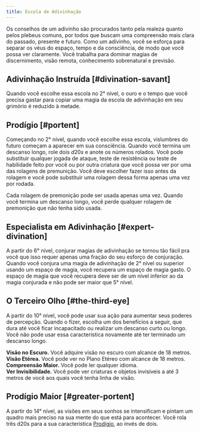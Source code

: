 ```yaml
---
title: Escola de Adivinhação
---
```


Os conselhos de um adivinho são procurados tanto pela realeza quanto pelos plebeus comuns, por todos que buscam uma compreensão mais clara do passado, presente e futuro. Como um adivinho, você se esforça para separar os véus do espaço, tempo e da consciência, de modo que você possa ver claramente. Você trabalha para dominar magias de discernimento, visão remota, conhecimento sobrenatural e previsão.

## Adivinhação Instruída [#divination-savant]

Quando você escolhe essa escola no 2° nível, o ouro e o tempo que você precisa gastar para copiar uma magia da escola de adivinhação em seu grimório é reduzido à metade.

## Prodígio [#portent]

Começando no 2° nível, quando você escolhe essa escola, vislumbres do futuro começam a aparecer em sua consciência. Quando você termina um descanso longo, role dois $d20s$ e anote os números rolados. Você pode substituir qualquer jogada de ataque, teste de resistência ou teste de habilidade feito por você ou por outra criatura que você possa ver por uma das rolagens de premunição. Você deve escolher fazer isso antes da rolagem e você pode substituir uma rolagem dessa forma apenas uma vez por rodada.

Cada rolagem de premonição pode ser usada apenas uma vez. Quando você termina um descanso longo, você perde qualquer rolagem de premonição que não tenha sido usada.

## Especialista em Adivinhação [#expert-divination]

A partir do 6° nível, conjurar magias de adivinhação se tornou tão fácil pra você que isso requer apenas uma fração do seu esforço de conjuração. Quando você conjura uma magia de adivinhação de 2° nível ou superior usando um espaço de magia, você recupera um espaço de magia gasto. O espaço de magia que você recupera deve ser de um nível inferior ao da magia conjurada e não pode ser maior que 5° nível.

## O Terceiro Olho [#the-third-eye]

A partir do 10° nível, você pode usar sua ação para aumentar seus poderes de percepção. Quando o fizer, escolha um dos benefícios a seguir, que dura até você ficar incapacitado ou realizar um descanso curto ou longo. Você não pode usar essa característica novamente até ter terminado um descanso longo.

**Visão no Escuro.** Você adquire visão no escuro com alcance de 18 metros.  
**Visão Etérea.** Você pode ver no Plano Etéreo com alcance de 18 metros.  
**Compreensão Maior.** Você pode ler qualquer idioma.  
**Ver Invisibilidade.** Você pode ver criaturas e objetos invisíveis a até 3 metros de você aos quais você tenha linha de visão.

## Prodígio Maior [#greater-portent]

A partir do 14° nível, as visões em seus sonhos se intensificam e pintam um quadro mais preciso na sua mente do que está para acontecer. Você rola três d20s para a sua característica [Prodígio](#portent), ao invés de dois.
